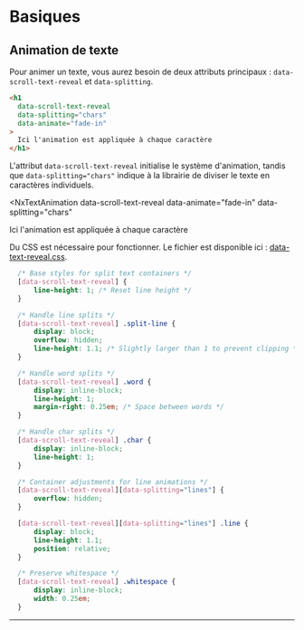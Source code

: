 # Basiques


## Animation de texte

Pour animer un texte, vous aurez besoin de deux attributs principaux : `data-scroll-text-reveal` et `data-splitting`.

```html
<h1 
  data-scroll-text-reveal 
  data-splitting="chars"
  data-animate="fade-in"
>
  Ici l'animation est appliquée à chaque caractère
</h1>
```

L'attribut `data-scroll-text-reveal` initialise le système d'animation, tandis que `data-splitting="chars"` indique à la librairie de diviser le texte en caractères individuels.

<NxTextAnimation 
  data-scroll-text-reveal 
  data-animate="fade-in"
  data-splitting="chars"
>
  Ici l'animation est appliquée à chaque caractère
</NxTextAnimation>

Du CSS est nécessaire pour fonctionner. Le fichier est disponible ici : [data-text-reveal.css](https://github.com/Rakido/mm-animation-library/blob/main/css/data-text-reveal.css).

```css
  /* Base styles for split text containers */
  [data-scroll-text-reveal] {
      line-height: 1; /* Reset line height */
  }

  /* Handle line splits */
  [data-scroll-text-reveal] .split-line {
      display: block;
      overflow: hidden;
      line-height: 1.1; /* Slightly larger than 1 to prevent clipping */
  }

  /* Handle word splits */
  [data-scroll-text-reveal] .word {
      display: inline-block;
      line-height: 1;
      margin-right: 0.25em; /* Space between words */
  }

  /* Handle char splits */
  [data-scroll-text-reveal] .char {
      display: inline-block;
      line-height: 1;
  }

  /* Container adjustments for line animations */
  [data-scroll-text-reveal][data-splitting="lines"] {
      overflow: hidden;
  }

  [data-scroll-text-reveal][data-splitting="lines"] .line {
      display: block;
      line-height: 1.1;
      position: relative;
  }

  /* Preserve whitespace */
  [data-scroll-text-reveal] .whitespace {
      display: inline-block;
      width: 0.25em;
  }
```

---

